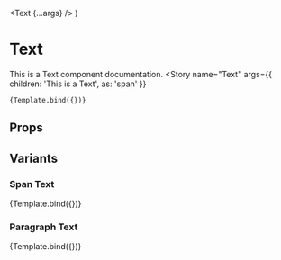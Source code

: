 
<Meta
  title="MDX/Components/Text"
  component={Text}  
/>


  <Text {...args} />
)

# Text

This is a Text component documentation.
<Canvas>
  <Story
    name="Text"
    args={{
      children: 'This is a Text',
      as: 'span'
    }}
  >
    {Template.bind({})}
  </Story>
</Canvas>

## Props

<ArgsTable
  story="Text"
/>

## Variants

### Span Text

<Canvas>
  <Story
    name="Span Text"
    args={{
      children: 'Span Text Component',
      as: 'span'      
    }}
  >
    {Template.bind({})}
  </Story>
</Canvas>

### Paragraph Text

<Canvas>
  <Story
    name="Paragraph Text"
    args={{
      children: 'Paragraph Text Component',
      as: 'p'      
    }}
  >
    {Template.bind({})}
  </Story>
</Canvas>
